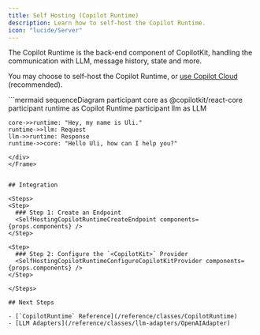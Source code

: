 ```yaml
---
title: Self Hosting (Copilot Runtime)
description: Learn how to self-host the Copilot Runtime.
icon: "lucide/Server"
---
```



The Copilot Runtime is the back-end component of CopilotKit, handling the communication with LLM, message history, state and more.

You may choose to self-host the Copilot Runtime, or [use Copilot Cloud](https://cloud.copilotkit.ai) (recommended).

<Frame>
  <div className="w-full pb-4">
  ```mermaid
  sequenceDiagram
    participant core as @copilotkit/react-core
    participant runtime as Copilot Runtime
    participant llm as LLM

    core->>runtime: "Hey, my name is Uli."
    runtime->>llm: Request
    llm->>runtime: Response
    runtime->>core: "Hello Uli, how can I help you?"
  ```
  </div>
</Frame>


## Integration

<Steps>
  <Step>
    ### Step 1: Create an Endpoint
    <SelfHostingCopilotRuntimeCreateEndpoint components={props.components} />
  </Step>

  <Step>
    ### Step 2: Configure the `<CopilotKit>` Provider
    <SelfHostingCopilotRuntimeConfigureCopilotKitProvider components={props.components} />
  </Step>

</Steps>

## Next Steps

- [`CopilotRuntime` Reference](/reference/classes/CopilotRuntime)
- [LLM Adapters](/reference/classes/llm-adapters/OpenAIAdapter)